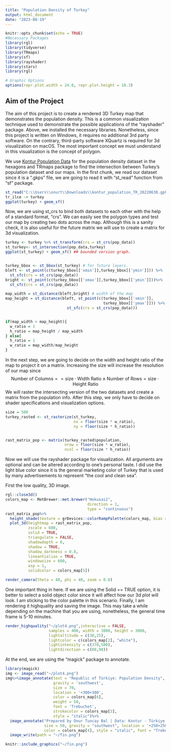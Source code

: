 ```yaml
---
title: "Population Density of Turkey"
output: html_document
date: "2023-08-19"
---
```


```r
knitr::opts_chunk$set(echo = TRUE)
#Necessary Packages
library(rgl)
library(tidyverse)
library(TRmaps)
library(sf)
library(rayshader)
library(stars)
library(rgl)

# Graphic Options
options(repr.plot.width = 24.0, repr.plot.height = 18.3)

```

## Aim of the Project

  The aim of this project is to create a rendered 3D Turkey map that demonstrates the population density. This is a common visualization technique used to demonstrate the possible applications of the “rayshader” package. Above, we installed the necessary libraries. Nonetheless, since this project is written on Windows, it requires no additional 3rd party software. On the contrary, third-party software XQuartz is required for 3d visualization on macOS.  The most important concept we must understand in this visualization is the concept of polygon. 

We use [Kontur Population Data](https://data.humdata.org/dataset/kontur-population-dataset) for the population density dataset in the hexagons and TRmaps package to find the intersection between Turkey’s population dataset and our maps. In the first chunk, we read our dataset since it is a “.gkps” file, we are going to read it with “st_read” function from “sf” package.


```r
st_read("C:\\Users\\onurt\\Downloads\\kontur_population_TR_20220630.gpkg") -> pop_data
tr_ilce -> turkey
ggplot(turkey) + geom_sf()
```
Now, we are using st_crs to bind both datasets to each other with the help of a standard format, “crs”. We can easily see the polygon types and test our map by creating two dots across the map. Although this is a sanity check, it is also useful for the future matrix we will use to create a matrix for 3d visualization.

```r
turkey <- turkey %>% st_transform(crs = st_crs(pop_data))
st_turkey<- st_intersection(pop_data,turkey)
ggplot(st_turkey) + geom_sf() ## bounded version graph.


turkey_bbox <- st_bbox(st_turkey) # for future layers. 
bleft <- st_point(c(turkey_bbox[['xmin']],turkey_bbox[['ymin']])) %>% 
  st_sfc(crs = st_crs(pop_data))
bright <- st_point(c(turkey_bbox[['xmax']],turkey_bbox[['ymin']]))%>%
  st_sfc(crs = st_crs(pop_data))

map_width = st_distance(bleft,bright) # width of the map
map_height = st_distance(bleft, st_point(c(turkey_bbox[['xmin']], 
                                           turkey_bbox[['ymax']])) %>%
                           st_sfc(crs = st_crs(pop_data)))


if(map_width > map_height){
  w_ratio = 1 
  h_ratio = map_height / map_width
} else{
  h_ratio = 1 
  w_ratio = map_width/map_height
}
```
In the next step, we are going to decide on the width and height ratio of the map to project it on a matrix. Increasing the size will increase the resolution of our map since $$\text{Number of Columns} == \text{size} \cdot \text{Width Ratio}  \land \text{Number of  Rows} = \text{size} \cdot \text{Height Ratio}$$
We will raster the intersecting version of the two datasets and create a matrix from the population info. After this step, we only have to decide on shader specifications and visualization options.

```r
size = 500
turkey_rasted <- st_rasterize(st_turkey, 
                              nx = floor(size * w_ratio),
                              ny = floor(size * h_ratio))


rast_matrix_pop <- matrix(turkey_rasted$population,
                          nrow = floor(size * w_ratio),
                          ncol = floor(size * h_ratio))


```
Now we will use the rayshader package for visualization. All arguments are optional and can be altered according to one’s personal taste. I did use the light blue color since it is the general marketing color of Turkey that is used by many advertisements to represent “the cool and clean sea”.


First the low quality, 3D image. 

```r

rgl::close3d()
colors_map <- MetBrewer::met.brewer("Hokusai2",
                                    direction = 1, 
                                    type = "continuous")
rast_matrix_pop%>%
  height_shade(texture = grDevices::colorRampPalette(colors_map, bias = 4)(512))%>%
  plot_3d(heightmap = rast_matrix_pop,
          zscale = 600,
          solid = TRUE,
          triangulate = FALSE,
          shadowdepth = 0,
          shadow = TRUE,
          shadow_darkness = 0.8,
          lineantialias = TRUE,
          windowsize = 600,
          asp = 1, 
          solidcolor = colors_map[5])

render_camera(theta = 40, phi = 40, zoom = 0.8)


```

One important thing in here. If we are using the Solid == TRUE option, it is better to select a solid object color since it will affect how our 3d plot will look. I am sticking to the color palette in this scenario. Finally, I am rendering it highquality and saving the image. This may take a while depending on the machine that you are using, nonetheless, the general time frame is 5-10 minutes. 


```r
render_highquality("~/plot4.png",interactive = FALSE,
                   samples = 400, width = 3000, height = 3000,
                   lightaltitude = c(30,25),
                   lightcolor = c(colors_map[2], "white"),
                   lightintensity = c(370,500),
                   lightdirection = c(80,98))
```

At the end, we are using the "magick" package to annotate. 

```r
library(magick)
img <- image_read("~/plot4.png")
img%>%image_annotate(text = "Republic of Türkiye: Population Density",
                     gravity = 'southwest',
                     size = 70,
                     location = '+300+300',
                     color = colors_map[6],
                     weight = 50,
                     font = 'Trebuchet',
                     strokecolor = colors_map[3],
                     style = "italic")%>%
  image_annotate("Prepared by Onur Tuncay Bal | Data: Kontur - Türkiye: Population Density for 400m H3 Hexagons",
                 size = 50, gravity = "southwest", location = '+250+250',
                 color = colors_map[4], style = "italic", font = "Trebuchet", strokecolor = colors_map[2])%>%
  image_write(path = "~/fin.png")

knitr::include_graphics("~/fin.png")
```




